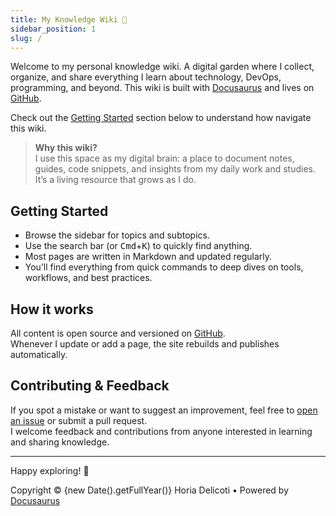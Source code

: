 ```yaml
---
title: My Knowledge Wiki 🌱
sidebar_position: 1
slug: /
---
```


Welcome to my personal knowledge wiki. A digital garden where I collect, organize, and share everything I learn about technology,
DevOps, programming, and beyond. This wiki is built with [Docusaurus](https://docusaurus.io/) and lives on [GitHub](https://github.com/horia-delicoti/wiki).

Check out the [Getting Started](#getting-started) section below to understand how navigate this wiki.

> **Why this wiki?**  
> I use this space as my digital brain: a place to document notes, guides, code snippets, and insights from my daily work and studies. It’s a living resource that grows as I do.

## Getting Started

- Browse the sidebar for topics and subtopics.
- Use the search bar (or <kbd>Cmd</kbd>+<kbd>K</kbd>) to quickly find anything.
- Most pages are written in Markdown and updated regularly.
- You’ll find everything from quick commands to deep dives on tools, workflows, and best practices.

## How it works

All content is open source and versioned on [GitHub](https://github.com/horia-delicoti/wiki).  
Whenever I update or add a page, the site rebuilds and publishes automatically.

## Contributing & Feedback

If you spot a mistake or want to suggest an improvement, feel free to [open an issue](https://github.com/horia-delicoti/wiki/issues) or submit a pull request.  
I welcome feedback and contributions from anyone interested in learning and sharing knowledge.

---

Happy exploring! 🚀

<div className="page-footer">
  Copyright © {new Date().getFullYear()} Horia Delicoti • Powered by <a href="https://docusaurus.io/" target="_blank" rel="noopener noreferrer">Docusaurus</a>
</div>
